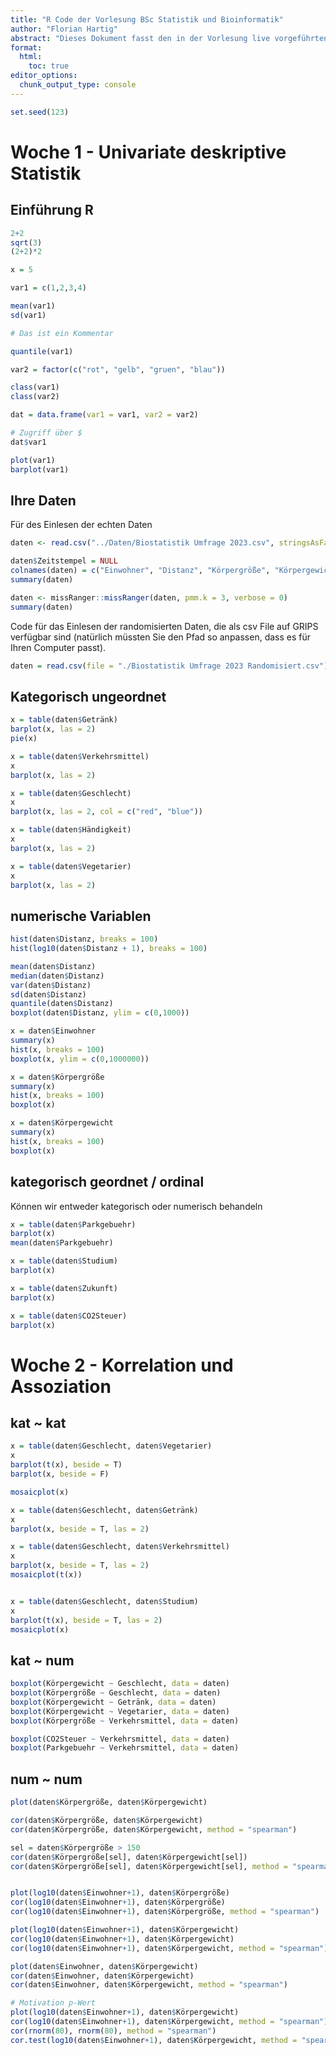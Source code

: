 ```yaml
---
title: "R Code der Vorlesung BSc Statistik und Bioinformatik"
author: "Florian Hartig"
abstract: "Dieses Dokument fasst den in der Vorlesung live vorgeführten R Code zusammen. Das pdf wird im Laufe der Vorlesung ergänzt. Wichtig: es handelt sich hier um eine Sammlung von Code, nicht um ein Lehrbuch. Insbesondere kann dieses Dokument die in der Vorlesung gegebene mündliche Erklärung der Motivation / Outputs nicht ersetzen. Bezüglich letztere verweise ich auf Ihre Mitschriften, die Vorlesungsunterlagen und das Skript."
format: 
  html:
    toc: true
editor_options: 
  chunk_output_type: console
---
```


```r
set.seed(123)
```


# Woche 1 - Univariate deskriptive Statistik

## Einführung R

```r
2+2
sqrt(3)
(2+2)*2

x = 5

var1 = c(1,2,3,4)

mean(var1)
sd(var1)

# Das ist ein Kommentar

quantile(var1)

var2 = factor(c("rot", "gelb", "gruen", "blau"))

class(var1)
class(var2)

dat = data.frame(var1 = var1, var2 = var2)

# Zugriff über $
dat$var1

plot(var1)
barplot(var1)
```

## Ihre Daten

Für des Einlesen der echten Daten

```r
daten <- read.csv("../Daten/Biostatistik Umfrage 2023.csv", stringsAsFactors = T, na.strings = c(""))

daten$Zeitstempel = NULL
colnames(daten) = c("Einwohner", "Distanz", "Körpergröße", "Körpergewicht", "Geschlecht", "Händigkeit", "Verkehrsmittel",  "Getränk", "Vegetarier","Studium", "Zukunft", "CO2Steuer", "Parkgebuehr")
summary(daten)

daten <- missRanger::missRanger(daten, pmm.k = 3, verbose = 0)
summary(daten)
```


Code für das Einlesen der randomisierten Daten, die als csv File auf GRIPS verfügbar sind (natürlich müssten Sie den Pfad so anpassen, dass es für Ihren Computer passt).

```r
daten = read.csv(file = "./Biostatistik Umfrage 2023 Randomisiert.csv")
```

## Kategorisch ungeordnet


```r
x = table(daten$Getränk)
barplot(x, las = 2)
pie(x)

x = table(daten$Verkehrsmittel)
x
barplot(x, las = 2)

x = table(daten$Geschlecht)
x
barplot(x, las = 2, col = c("red", "blue"))

x = table(daten$Händigkeit)
x
barplot(x, las = 2)

x = table(daten$Vegetarier)
x
barplot(x, las = 2)
```

## numerische Variablen

```r
hist(daten$Distanz, breaks = 100)
hist(log10(daten$Distanz + 1), breaks = 100)

mean(daten$Distanz)
median(daten$Distanz)
var(daten$Distanz)
sd(daten$Distanz)
quantile(daten$Distanz)
boxplot(daten$Distanz, ylim = c(0,1000))

x = daten$Einwohner
summary(x)
hist(x, breaks = 100)
boxplot(x, ylim = c(0,1000000))

x = daten$Körpergröße
summary(x)
hist(x, breaks = 100)
boxplot(x)

x = daten$Körpergewicht
summary(x)
hist(x, breaks = 100)
boxplot(x)
```

## kategorisch geordnet / ordinal

Können wir entweder kategorisch oder numerisch behandeln

```r
x = table(daten$Parkgebuehr)
barplot(x)
mean(daten$Parkgebuehr)

x = table(daten$Studium)
barplot(x)

x = table(daten$Zukunft)
barplot(x)

x = table(daten$CO2Steuer)
barplot(x)

```

# Woche 2 - Korrelation und Assoziation

## kat \~ kat


```r
x = table(daten$Geschlecht, daten$Vegetarier)
x
barplot(t(x), beside = T)
barplot(x, beside = F)

mosaicplot(x)

x = table(daten$Geschlecht, daten$Getränk)
x
barplot(x, beside = T, las = 2)

x = table(daten$Geschlecht, daten$Verkehrsmittel)
x
barplot(x, beside = T, las = 2)
mosaicplot(t(x))


x = table(daten$Geschlecht, daten$Studium)
x
barplot(t(x), beside = T, las = 2)
mosaicplot(x)

```


## kat \~ num

```r
boxplot(Körpergewicht ~ Geschlecht, data = daten)
boxplot(Körpergröße ~ Geschlecht, data = daten)
boxplot(Körpergewicht ~ Getränk, data = daten)
boxplot(Körpergewicht ~ Vegetarier, data = daten)
boxplot(Körpergröße ~ Verkehrsmittel, data = daten)

boxplot(CO2Steuer ~ Verkehrsmittel, data = daten)
boxplot(Parkgebuehr ~ Verkehrsmittel, data = daten)
```


## num \~ num



```r
plot(daten$Körpergröße, daten$Körpergewicht)

cor(daten$Körpergröße, daten$Körpergewicht)
cor(daten$Körpergröße, daten$Körpergewicht, method = "spearman")

sel = daten$Körpergröße > 150
cor(daten$Körpergröße[sel], daten$Körpergewicht[sel])
cor(daten$Körpergröße[sel], daten$Körpergewicht[sel], method = "spearman")


plot(log10(daten$Einwohner+1), daten$Körpergröße)
cor(log10(daten$Einwohner+1), daten$Körpergröße)
cor(log10(daten$Einwohner+1), daten$Körpergröße, method = "spearman")

plot(log10(daten$Einwohner+1), daten$Körpergewicht)
cor(log10(daten$Einwohner+1), daten$Körpergewicht)
cor(log10(daten$Einwohner+1), daten$Körpergewicht, method = "spearman")

plot(daten$Einwohner, daten$Körpergewicht)
cor(daten$Einwohner, daten$Körpergewicht)
cor(daten$Einwohner, daten$Körpergewicht, method = "spearman")

# Motivation p-Wert
plot(log10(daten$Einwohner+1), daten$Körpergewicht)
cor(log10(daten$Einwohner+1), daten$Körpergewicht, method = "spearman")
cor(rnorm(80), rnorm(80), method = "spearman")
cor.test(log10(daten$Einwohner+1), daten$Körpergewicht, method = "spearman")
```




